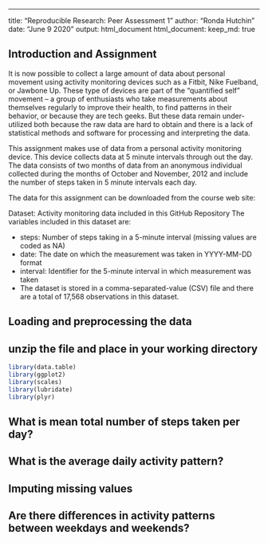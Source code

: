 ---
title: "Reproducible Research: Peer Assessment 1"
author: "Ronda Hutchin"
date:  "June 9 2020"
output: html_document
  html_document:
    keep_md: true

## Introduction and Assignment
It is now possible to collect a large amount of data about personal movement using activity monitoring devices such as a Fitbit, Nike Fuelband, or Jawbone Up. These type of devices are part of the “quantified self” movement – a group of enthusiasts who take measurements about themselves regularly to improve their health, to find patterns in their behavior, or because they are tech geeks. But these data remain under-utilized both because the raw data are hard to obtain and there is a lack of statistical methods and software for processing and interpreting the data.

This assignment makes use of data from a personal activity monitoring device. This device collects data at 5 minute intervals through out the day. The data consists of two months of data from an anonymous individual collected during the months of October and November, 2012 and include the number of steps taken in 5 minute intervals each day.

The data for this assignment can be downloaded from the course web site:

Dataset: Activity monitoring data included in this GitHub Repository
The variables included in this dataset are:

- steps: Number of steps taking in a 5-minute interval (missing values are coded as \color{red}{\verb|NA|}NA)
- date: The date on which the measurement was taken in YYYY-MM-DD format
- interval: Identifier for the 5-minute interval in which measurement was taken
- The dataset is stored in a comma-separated-value (CSV) file and there are a total of 17,568 observations in this dataset.



## Loading and preprocessing the data
## unzip the file and place in your working directory
```r
library(data.table)
library(ggplot2)
library(scales)
library(lubridate)
library(plyr)
```



## What is mean total number of steps taken per day?



## What is the average daily activity pattern?



## Imputing missing values



## Are there differences in activity patterns between weekdays and weekends?
